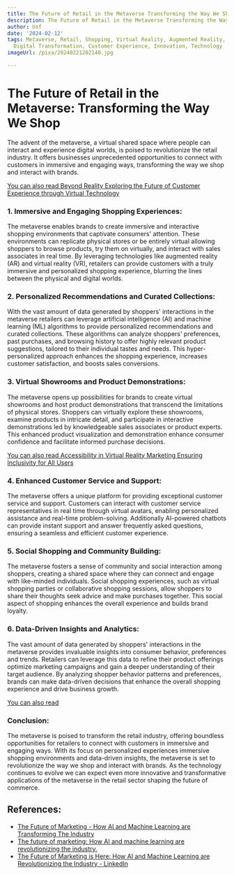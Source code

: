 ```yaml
---
title: The Future of Retail in the Metaverse Transforming the Way We Shop
description: The Future of Retail in the Metaverse Transforming the Way We Shop
author: Usf
date: '2024-02-12'
tags: Metaverse, Retail, Shopping, Virtual Reality, Augmented Reality, E-commerce,
  Digital Transformation, Customer Experience, Innovation, Technology
imageUrl: /pixa/20240221202140.jpg

---
```

# The Future of Retail in the Metaverse: Transforming the Way We Shop

The advent of the metaverse, a virtual shared space where people can interact and experience  digital worlds, is poised to revolutionize the retail industry. It  offers businesses unprecedented opportunities to connect with customers in immersive and engaging  ways,  transforming the way  we shop and interact with brands.

[You can also read Beyond Reality  Exploring the Future of Customer  Experience through Virtual Technology](Beyond%20Reality%20Exploring%20the%20Future%20of%20Customer%20Experience%20through%20Virtual%20Technology)


### 1. Immersive  and Engaging Shopping Experiences:

The metaverse enables brands  to create immersive and  interactive  shopping environments that captivate consumers' attention. These environments can replicate physical stores or be entirely virtual allowing shoppers  to browse products, try them on virtually,  and interact with  sales associates in real time. By leveraging  technologies like augmented reality (AR) and virtual reality (VR), retailers can provide customers with a truly immersive and personalized shopping experience,  blurring the lines between the physical and digital worlds.

###  2. Personalized Recommendations  and Curated Collections:

With the vast amount of data generated  by shoppers' interactions in the metaverse retailers can leverage artificial intelligence (AI) and machine learning  (ML) algorithms to provide personalized recommendations and curated collections. These  algorithms can analyze shoppers' preferences, past purchases, and browsing history to offer highly relevant product suggestions, tailored to their individual tastes and needs. This hyper-personalized approach  enhances the shopping experience, increases customer satisfaction, and boosts sales  conversions.

### 3. Virtual Showrooms and Product Demonstrations:

The metaverse opens up possibilities  for brands  to create virtual showrooms and host product demonstrations that transcend the limitations of physical stores. Shoppers can virtually explore these  showrooms, examine products in intricate detail, and participate in  interactive demonstrations  led by  knowledgeable sales associates or product experts. This enhanced product visualization and demonstration enhance  consumer confidence and  facilitate  informed purchase decisions.

[You can also  read Accessibility in Virtual Reality Marketing Ensuring Inclusivity for  All Users](Accessibility%20in%20Virtual%20Reality%20Marketing%20Ensuring%20Inclusivity%20for%20All%20Users)


### 4. Enhanced Customer Service and Support:

The metaverse offers a unique platform for providing exceptional customer service and  support. Customers can interact with customer service representatives in real time through virtual avatars, enabling  personalized assistance and real-time problem-solving. Additionally AI-powered chatbots  can provide instant  support and answer frequently asked questions, ensuring  a seamless and efficient  customer experience.

### 5. Social Shopping  and Community Building:

The metaverse fosters  a sense of community  and social interaction among shoppers, creating a shared space where they can connect and engage with like-minded individuals. Social shopping experiences,  such as virtual shopping parties or collaborative shopping sessions, allow shoppers to share their thoughts seek advice and make purchases  together. This  social aspect of shopping  enhances the overall experience and builds brand loyalty.

### 6. Data-Driven  Insights and Analytics:

The vast amount of data generated by shoppers' interactions in the metaverse provides invaluable insights into consumer behavior, preferences and trends. Retailers can leverage this data  to  refine their product offerings optimize marketing  campaigns  and gain a deeper understanding of  their target audience. By analyzing shopper behavior patterns and preferences, brands can make data-driven decisions that enhance the overall shopping experience and drive business growth.

[You can also read ]()


### Conclusion:

The metaverse is poised to transform  the retail industry, offering  boundless opportunities for retailers to connect with customers in immersive and engaging ways.  With its focus on personalized experiences immersive shopping environments and data-driven insights, the metaverse is set to revolutionize the way we shop and interact with brands. As the technology continues to evolve we can expect even more innovative and transformative applications of the metaverse  in the retail sector shaping the future of commerce.

## References:
- [The Future of Marketing - How AI and Machine Learning are Transforming The Industry](https://rainedigital.com/2023/05/04/the-future-of-marketing-how-ai-and-machine-learning-are-transforming-the-industry/)
- [The future of marketing: How AI and machine learning are revolutionizing the industry.](https://www.linkedin.com/pulse/future-marketing-how-ai-machine-learning-industry-viswanathan-r-di18c)
- [The Future of Marketing is Here: How AI and Machine Learning are Revolutionizing the Industry - LinkedIn](https://www.linkedin.com/pulse/future-marketing-here-how-ai-machine-learning-rana-pratap-roy)
